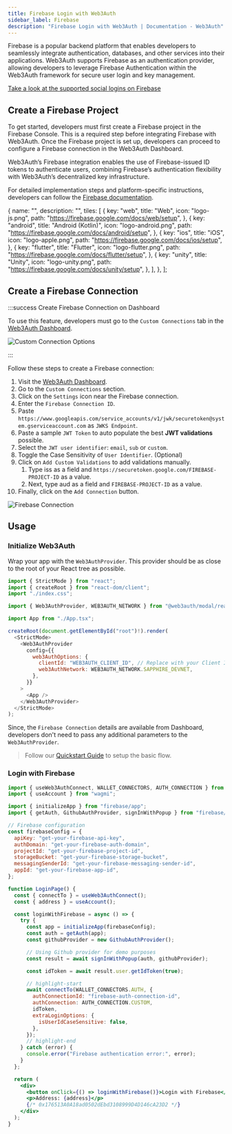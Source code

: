 ```yaml
---
title: Firebase Login with Web3Auth
sidebar_label: Firebase
description: "Firebase Login with Web3Auth | Documentation - Web3Auth"
---
```




Firebase is a popular backend platform that enables developers to seamlessly integrate
authentication, databases, and other services into their applications. Web3Auth supports Firebase as
an authentication provider, allowing developers to leverage Firebase Authentication within the
Web3Auth framework for secure user login and key management.

[Take a look at the supported social logins on Firebase](https://firebase.google.com/docs/auth)

## Create a Firebase Project

To get started, developers must first create a Firebase project in the Firebase Console. This is a
required step before integrating Firebase with Web3Auth. Once the Firebase project is set up,
developers can proceed to configure a Firebase connection in the Web3Auth Dashboard.

Web3Auth’s Firebase integration enables the use of Firebase-issued ID tokens to authenticate users,
combining Firebase’s authentication flexibility with Web3Auth’s decentralized key infrastructure.

For detailed implementation steps and platform-specific instructions, developers can follow the
[Firebase documentation](https://firebase.google.com/docs).

  {
    name: "",
    description: "",
    tiles: [
      {
        key: "web",
        title: "Web",
        icon: "logo-js.png",
        path: "https://firebase.google.com/docs/web/setup",
      },
      {
        key: "android",
        title: "Android (Kotlin)",
        icon: "logo-android.png",
        path: "https://firebase.google.com/docs/android/setup",
      },
      {
        key: "ios",
        title: "iOS",
        icon: "logo-apple.png",
        path: "https://firebase.google.com/docs/ios/setup",
      },
      {
        key: "flutter",
        title: "Flutter",
        icon: "logo-flutter.png",
        path: "https://firebase.google.com/docs/flutter/setup",
      },
      {
        key: "unity",
        title: "Unity",
        icon: "logo-unity.png",
        path: "https://firebase.google.com/docs/unity/setup",
      },
    ],
  },
];

<Tiles tileGroups={FirebaseSetup} />

## Create a Firebase Connection

:::success Create Firebase Connection on Dashboard

To use this feature, developers must go to the `Custom Connections` tab in the
[Web3Auth Dashboard](https://dashboard.web3auth.io).

<div style={{ flexBasis: "300px", flexGrow: "1", textAlign: "center" }}>
  <img
    src={CustomConnectionOptions}
    style={{ alignSelf: "center", maxWidth: "100%" }}
    alt="Custom Connection Options"
  />
</div>

:::

Follow these steps to create a Firebase connection:

1. Visit the [Web3Auth Dashboard](https://dashboard.web3auth.io).
1. Go to the `Custom Connections` section.
1. Click on the `Settings` icon near the Firebase connection.
1. Enter the `Firebase Connection ID`.
1. Paste `https://www.googleapis.com/service_accounts/v1/jwk/securetoken@system.gserviceaccount.com`
   as `JWKS Endpoint`.
1. Paste a sample `JWT Token` to auto populate the best **JWT validations** possible.
1. Select the `JWT user identifier`: `email`, `sub` or `custom`.
1. Toggle the Case Sensitivity of `User Identifier`. (Optional)
1. Click on `Add Custom Validations` to add validations manually.
   1. Type iss as a field and `https://securetoken.google.com/FIREBASE-PROJECT-ID` as a value.
   1. Next, type aud as a field and `FIREBASE-PROJECT-ID` as a value.
1. Finally, click on the `Add Connection` button.

<div style={{ flexBasis: "300px", flexGrow: "1", textAlign: "left" }}>
  <img
    src={FirebaseConnection}
    style={{ alignSelf: "center", maxWidth: "100%" }}
    alt="Firebase Connection"
  />
</div>

## Usage

### Initialize Web3Auth

Wrap your app with the `Web3AuthProvider`. This provider should be as close to the root of your
React tree as possible.

```js title="Example: React + Vite (main.tsx)"
import { StrictMode } from "react";
import { createRoot } from "react-dom/client";
import "./index.css";

import { Web3AuthProvider, WEB3AUTH_NETWORK } from "@web3auth/modal/react";

import App from "./App.tsx";

createRoot(document.getElementById("root")!).render(
  <StrictMode>
    <Web3AuthProvider
      config={{
        web3AuthOptions: {
          clientId: "WEB3AUTH_CLIENT_ID", // Replace with your Client ID
          web3AuthNetwork: WEB3AUTH_NETWORK.SAPPHIRE_DEVNET,
        },
      }}
    >
      <App />
    </Web3AuthProvider>
  </StrictMode>
);
```

Since, the `Firebase Connection` details are available from Dashboard, developers don't need to pass
any additional parameters to the `Web3AuthProvider`.

> Follow our [Quickstart Guide](/quick-start) to setup the basic flow.

### Login with Firebase

```jsx
import { useWeb3AuthConnect, WALLET_CONNECTORS, AUTH_CONNECTION } from "@web3auth/modal/react";
import { useAccount } from "wagmi";

import { initializeApp } from "firebase/app";
import { getAuth, GithubAuthProvider, signInWithPopup } from "firebase/auth";

// Firebase configuration
const firebaseConfig = {
  apiKey: "get-your-firebase-api-key",
  authDomain: "get-your-firebase-auth-domain",
  projectId: "get-your-firebase-project-id",
  storageBucket: "get-your-firebase-storage-bucket",
  messagingSenderId: "get-your-firebase-messaging-sender-id",
  appId: "get-your-firebase-app-id",
};

function LoginPage() {
  const { connectTo } = useWeb3AuthConnect();
  const { address } = useAccount();

  const loginWithFirebase = async () => {
    try {
      const app = initializeApp(firebaseConfig);
      const auth = getAuth(app);
      const githubProvider = new GithubAuthProvider();

      // Using Github provider for demo purposes
      const result = await signInWithPopup(auth, githubProvider);

      const idToken = await result.user.getIdToken(true);

      // highlight-start
      await connectTo(WALLET_CONNECTORS.AUTH, {
        authConnectionId: "firebase-auth-connection-id",
        authConnection: AUTH_CONNECTION.CUSTOM,
        idToken,
        extraLoginOptions: {
          isUserIdCaseSensitive: false,
        },
      });
      // highlight-end
    } catch (error) {
      console.error("Firebase authentication error:", error);
    }
  };

  return (
    <div>
      <button onClick={() => loginWithFirebase()}>Login with Firebase</button>
      <p>Address: {address}</p>
      {/* 0x176513A0A18ad0502dEbd3108999D4D146cA23D2 */}
    </div>
  );
}
```
